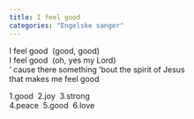 ```yaml
---
title: I feel good
categories: "Engelske sanger"
---
```


I feel good  (good, good)  
I feel good  (oh, yes my Lord)  
' cause there something 'bout the spirit of Jesus  
that makes me feel good

1.good  2.joy  3.strong  
4.peace  5.good  6.love